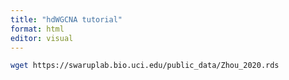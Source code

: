 ```yaml
---
title: "hdWGCNA tutorial"
format: html
editor: visual
---
```


```bash
wget https://swaruplab.bio.uci.edu/public_data/Zhou_2020.rds
```
